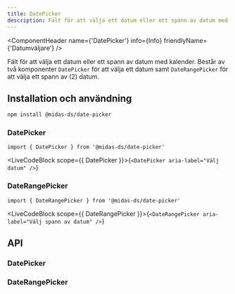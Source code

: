 ```yaml
---
title: DatePicker
description: Fält för att välja ett datum eller ett spann av datum med kalender.
---
```



<ComponentHeader
  name={'DatePicker'}
  info={Info}
  friendlyName={'Datumväljare'}
/>

Fält för att välja ett datum eller ett spann av datum med kalender. Består av två komponenter `DatePicker` för att välja ett datum samt `DateRangePicker` för att välja ett spann av (2) datum.

## Installation och användning

```bash npm2yarn
npm install @midas-ds/date-picker
```

### DatePicker

```tsx
import { DatePicker } from '@midas-ds/date-picker'
```

<LiveCodeBlock scope={{ DatePicker }}>{`<DatePicker aria-label="Välj datum" />`}</LiveCodeBlock>

### DateRangePicker

```tsx
import { DateRangePicker } from '@midas-ds/date-picker'
```

<LiveCodeBlock scope={{ DateRangePicker }}>{`<DateRangePicker aria-label="Välj spann av datum" />`}</LiveCodeBlock>

## API

### DatePicker

<PropTable name='DatePicker' />

### DateRangePicker

<PropTable
  name='DateRangePicker'
  defaultOpen={false}
/>

<ComponentFooter info={Info} />
